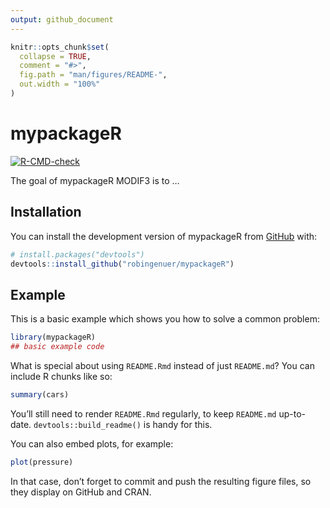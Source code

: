 ```yaml
---
output: github_document
---
```


<!-- README.md is generated from README.Rmd. Please edit that file -->

```r
knitr::opts_chunk$set(
  collapse = TRUE,
  comment = "#>",
  fig.path = "man/figures/README-",
  out.width = "100%"
)
```

# mypackageR

<!-- badges: start -->
[![R-CMD-check](https://github.com/robingenuer/mypackageR/actions/workflows/R-CMD-check.yaml/badge.svg)](https://github.com/robingenuer/mypackageR/actions/workflows/R-CMD-check.yaml)
<!-- badges: end -->

The goal of mypackageR MODIF3 is to ...

## Installation

You can install the development version of mypackageR from [GitHub](https://github.com/) with:

``` r
# install.packages("devtools")
devtools::install_github("robingenuer/mypackageR")
```

## Example

This is a basic example which shows you how to solve a common problem:

```r
library(mypackageR)
## basic example code
```

What is special about using `README.Rmd` instead of just `README.md`? You can include R chunks like so:

```r
summary(cars)
```

You'll still need to render `README.Rmd` regularly, to keep `README.md` up-to-date. `devtools::build_readme()` is handy for this.

You can also embed plots, for example:

```r
plot(pressure)
```

In that case, don't forget to commit and push the resulting figure files, so they display on GitHub and CRAN.
